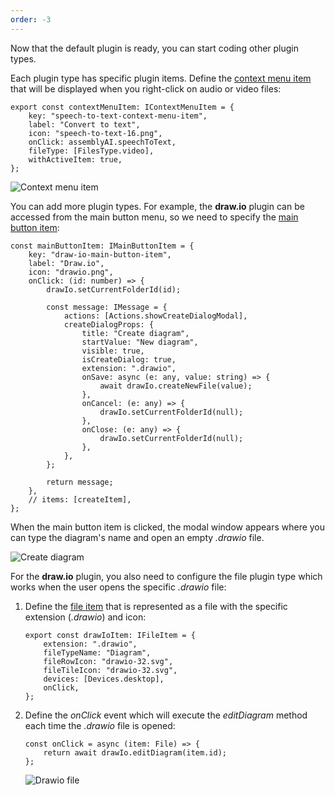 ```yaml
---
order: -3
---
```

Now that the default plugin is ready, you can start coding other plugin types.

Each plugin type has specific plugin items. Define the [context menu item](/docspace/pluginssdk/codingplugin/pluginitems/contextmenuitem) that will be displayed when you right-click on audio or video files:

```
export const contextMenuItem: IContextMenuItem = {
    key: "speech-to-text-context-menu-item",
    label: "Convert to text",
    icon: "speech-to-text-16.png",
    onClick: assemblyAI.speechToText,
    fileType: [FilesType.video],
    withActiveItem: true,
};
```

![Context menu item](/content/img/docspace/context-menu-item.png)

You can add more plugin types. For example, the **draw\.io** plugin can be accessed from the main button menu, so we need to specify the [main button item](/docspace/pluginssdk/codingplugin/pluginitems/mainbuttonitem):

```
const mainButtonItem: IMainButtonItem = {
    key: "draw-io-main-button-item",
    label: "Draw.io",
    icon: "drawio.png",
    onClick: (id: number) => {
        drawIo.setCurrentFolderId(id);

        const message: IMessage = {
            actions: [Actions.showCreateDialogModal],
            createDialogProps: {
                title: "Create diagram",
                startValue: "New diagram",
                visible: true,
                isCreateDialog: true,
                extension: ".drawio",
                onSave: async (e: any, value: string) => {
                    await drawIo.createNewFile(value);
                },
                onCancel: (e: any) => {
                    drawIo.setCurrentFolderId(null);
                },
                onClose: (e: any) => {
                    drawIo.setCurrentFolderId(null);
                },
            },
        };

        return message;
    },
    // items: [createItem],
};
```

When the main button item is clicked, the modal window appears where you can type the diagram's name and open an empty *.drawio* file.

![Create diagram](/content/img/docspace/create-diagram.png)

For the **draw\.io** plugin, you also need to configure the file plugin type which works when the user opens the specific *.drawio* file:

1. Define the [file item](/docspace/pluginssdk/codingplugin/pluginitems/fileitem) that is represented as a file with the specific extension (*.drawio*) and icon:

   ```
   export const drawIoItem: IFileItem = {
       extension: ".drawio",
       fileTypeName: "Diagram",
       fileRowIcon: "drawio-32.svg",
       fileTileIcon: "drawio-32.svg",
       devices: [Devices.desktop],
       onClick,
   };
   ```

2. Define the *onClick* event which will execute the *editDiagram* method each time the *.drawio* file is opened:

   ```
   const onClick = async (item: File) => {
       return await drawIo.editDiagram(item.id);
   };
   ```

   ![Drawio file](/content/img/docspace/drawio-file.png)
